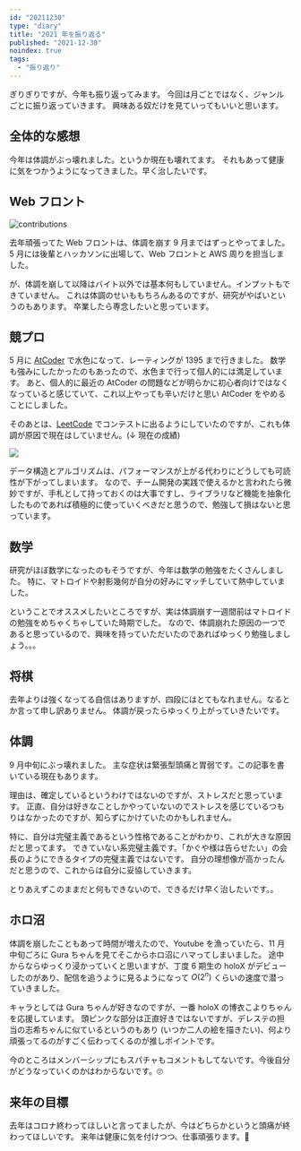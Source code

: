```yaml
---
id: "20211230"
type: "diary"
title: "2021 年を振り返る"
published: "2021-12-30"
noindex: true
tags:
  - "振り返り"
---
```


ぎりぎりですが、今年も振り返ってみます。
今回は月ごとではなく、ジャンルごとに振り返っていきます。
興味ある奴だけを見ていってもいいと思います。

## 全体的な感想

今年は体調がぶっ壊れました。というか現在も壊れてます。
それもあって健康に気をつかうようになってきました。早く治したいです。

## Web フロント

<Image alt="contributions" src="/img/writings/20211230/contributions.png" />

去年頑張ってた Web フロントは、体調を崩す 9 月まではずっとやってました。
5 月には後輩とハッカソンに出場して、Web フロントと AWS 周りを担当しました。

が、体調を崩して以降はバイト以外では基本何もしていません。インプットもできていません。
これは体調のせいももちろんあるのですが、研究がやばいというのもあります。
卒業したら専念したいと思っています。

## 競プロ

5 月に [AtCoder](https://atcoder.jp/) で水色になって、レーティングが 1395 まで行きました。
数学も強みにしたかったのもあったので、水色まで行って個人的には満足しています。
あと、個人的に最近の AtCoder の問題などが明らかに初心者向けではなくなっていると感じていて、これ以上やっても辛いだけと思い AtCoder をやめることにしました。

そのあとは、[LeetCode](https://leetcode.com/) でコンテストに出るようにしていたのですが、これも体調が原因で現在はしていません。(↓ 現在の成績)

<Image
  caption="leetcode の現在の成績"
  src="/img/writings/20211230/leetcode.png"
/>

データ構造とアルゴリズムは、パフォーマンスが上がる代わりにどうしても可読性が下がってしまいます。
なので、チーム開発の実践で使えるかと言われたら微妙ですが、手札として持っておくのは大事ですし、ライブラリなど機能を抽象化したものであれば積極的に使っていくべきだと思うので、勉強して損はないと思っています。

## 数学

研究がほぼ数学になったのもそうですが、今年は数学の勉強をたくさんしました。
特に、マトロイドや射影幾何が自分の好みにマッチしていて熱中していました。

ということでオススメしたいところですが、実は体調崩す一週間前はマトロイドの勉強をめちゃくちゃしていた時期でした。
なので、体調崩れた原因の一つであると思っているので、興味を持っていただいたのであればゆっくり勉強しましょう。。。

## 将棋

去年よりは強くなってる自信はありますが、四段にはとてもなれません。なるとか言って申し訳ありません。
体調が戻ったらゆっくり上がっていきたいです。

## 体調

9 月中旬にぶっ壊れました。
主な症状は緊張型頭痛と胃弱です。この記事を書いている現在もあります。

理由は、確定しているというわけではないのですが、ストレスだと思っています。
正直、自分は好きなことしかやっていないのでストレスを感じているつもりはなかったのですが、知らずにかけていたのかもしれません。

特に、自分は完璧主義であるという性格であることがわかり、これが大きな原因だと思ってます。
できていない系完璧主義です。「かぐや様は告らせたい」の会長のようにできるタイプの完璧主義ではないです。
自分の理想像が高かったんだと思うので、これからは自分に妥協していきます。

とりあえずこのままだと何もできないので、できるだけ早く治したいです。。

## ホロ沼

体調を崩したこともあって時間が増えたので、Youtube を漁っていたら、11 月中旬ごろに Gura ちゃんを見てそこからホロ沼にハマってしまいました。
途中からならゆっくり浸かっていくと思いますが、丁度 6 期生の holoX がデビューしたのがあり、配信を追うように見るようになって $O(2^n)$ くらいの速度で潜っていきました。

キャラとしては Gura ちゃんが好きなのですが、一番 holoX の博衣こよりちゃんを応援しています。
頭ピンクな部分は正直好きではないですが、デレステの担当の志希ちゃんに似ているというのもあり (いつか二人の絵を描きたい)、何より頑張ってるのがすごく伝わってくるのが推しポイントです。

今のところはメンバーシップにもスパチャもコメントもしてないです。今後自分がどうなっていくのかはわからないです。🙄

## 来年の目標

去年はコロナ終わってほしいと言ってましたが、今はどちらかというと頭痛が終わってほしいです。
来年は健康に気を付けつつ、仕事頑張ります。🚀
